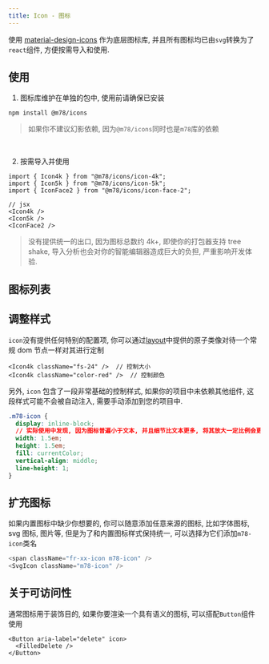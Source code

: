```yaml
---
title: Icon - 图标
---
```



使用 [material-design-icons](https://github.com/google/material-design-icons) 作为底层图标库, 并且所有图标均已由`svg`转换为了`react`组件, 方便按需导入和使用.

## 使用

1. 图标库维护在单独的包中, 使用前请确保已安装

```shell
npm install @m78/icons
```

> 如果你不建议幻影依赖, 因为`@m78/icons`同时也是`m78`库的依赖

<br />

2. 按需导入并使用

```tsx
import { Icon4k } from "@m78/icons/icon-4k";
import { Icon5k } from "@m78/icons/icon-5k";
import { IconFace2 } from "@m78/icons/icon-face-2";

// jsx
<Icon4k />
<Icon5k />
<IconFace2 />
```

> 没有提供统一的出口, 因为图标总数约 4k+, 即使你的打包器支持 tree shake, 导入分析也会对你的智能编辑器造成巨大的负担, 严重影响开发体验.

## 图标列表

<IconDemo />

## 调整样式

`icon`没有提供任何特别的配置项, 你可以通过[layout](/component/base/layout)中提供的原子类像对待一个常规 dom 节点一样对其进行定制

```tsx | pure
<Icon4k className="fs-24" />  // 控制大小
<Icon4k className="color-red" />  // 控制颜色
```

另外, `icon` 包含了一段非常基础的控制样式, 如果你的项目中未依赖其他组件, 这段样式可能不会被自动注入, 需要手动添加到您的项目中.

```css
.m78-icon {
  display: inline-block;
  // 实际使用中发现, 因为图标普遍小于文本, 并且细节比文本更多, 将其放大一定比例会更好, 否则基本每次使用都会单独再将其通过样式放大
  width: 1.5em;
  height: 1.5em;
  fill: currentColor;
  vertical-align: middle;
  line-height: 1;
}
```

## 扩充图标

如果内置图标中缺少你想要的, 你可以随意添加任意来源的图标, 比如字体图标, svg 图标, 图片等, 但是为了和内置图标样式保持统一, 可以选择为它们添加`m78-icon`类名

```js
<span className="fr-xx-icon m78-icon" />
<SvgIcon className="m78-icon" />
```

## 关于可访问性

通常图标用于装饰目的, 如果你要渲染一个具有语义的图标, 可以搭配`Button`组件使用

```tsx
<Button aria-label="delete" icon>
  <FilledDelete />
</Button>
```
